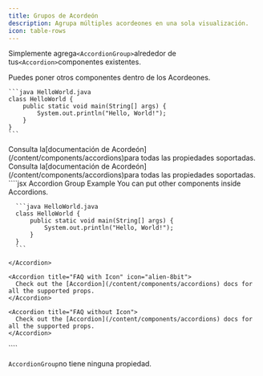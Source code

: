 ```yaml
---
title: Grupos de Acordeón
description: Agrupa múltiples acordeones en una sola visualización.
icon: table-rows
---
```


Simplemente agrega`<AccordionGroup>`alrededor de tus`<Accordion>`componentes existentes.

<AccordionGroup>
  <Accordion title="FAQ without Icon">
    Puedes poner otros componentes dentro de los Acordeones.

    ```java HelloWorld.java
    class HelloWorld {
        public static void main(String[] args) {
            System.out.println("Hello, World!");
        }
    }
    ```
  </Accordion>

  <Accordion title="FAQ with Icon" icon="alien-8bit">
    Consulta la[documentación de Acordeón](/content/components/accordions)para todas las propiedades soportadas.
  </Accordion>

  <Accordion title="FAQ without Icon">
    Consulta la[documentación de Acordeón](/content/components/accordions)para todas las propiedades soportadas.
  </Accordion>
</AccordionGroup>

<RequestExample>
  ````jsx Accordion Group Example
  <AccordionGroup>
    <Accordion title="FAQ without Icon">
      You can put other components inside Accordions.

      ```java HelloWorld.java
      class HelloWorld {
          public static void main(String[] args) {
              System.out.println("Hello, World!");
          }
      }
      ```

    </Accordion>

    <Accordion title="FAQ with Icon" icon="alien-8bit">
      Check out the [Accordion](/content/components/accordions) docs for all the supported props.
    </Accordion>

    <Accordion title="FAQ without Icon">
      Check out the [Accordion](/content/components/accordions) docs for all the supported props.
    </Accordion>
  </AccordionGroup>
  ````
</RequestExample>

`AccordionGroup`no tiene ninguna propiedad.
